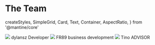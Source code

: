 # The Team

  createStyles,
  SimpleGrid,
  Card,
  Text,
  Container,
  AspectRatio,
} from '@mantine/core'

<Container py="xl">
  <SimpleGrid cols={3} breakpoints={[{ maxWidth: 'sm', cols: 1 }]}>
    <Card p="md" radius="md" component="a" href="https://twitter.com/dylansz_">
      <AspectRatio ratio={1920 / 1080}>
        <Image src="/1451.png" width={350} height={350} />
      </AspectRatio>
      <Text mt={5}>dylansz</Text>
      <Text color="dimmed" size="xs" transform="uppercase" weight={700} mt="md">
        Developer
      </Text>
    </Card>
    <Card p="md" radius="md" component="a" href="#">
      <AspectRatio ratio={1920 / 1080}>
        <Image src="/CapyFranco.png" width={350} height={350} />
      </AspectRatio>
      <Text mt={5}>FR89</Text>
      <Text color="dimmed" size="xs" transform="uppercase" weight={700} mt="md">
        business development
      </Text>
    </Card>
    <Card p="md" radius="md" component="a" href="https://twitter.com/Cryp_tino">
      <AspectRatio ratio={1920 / 1080}>
        <Image src="/Capy_tino_2.png" width={350} height={350} />
      </AspectRatio>
      <Text mt={5}>Tino</Text>
      <Text color="dimmed" size="xs" transform="uppercase" weight={700} mt="md">
        ADVISOR
      </Text>
    </Card>
  </SimpleGrid>
</Container>
